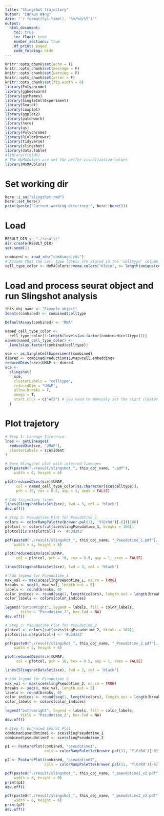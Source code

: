 ```yaml
---
title: "Slingshot trajectory"
author: "Cankun Wang"
date: "`r format(Sys.time(), '%m/%d/%Y')`"
output: 
  html_document:
    toc: true
    toc_float: true
    number_sections: true
    df_print: paged
    code_folding: hide
---
```


```r
knitr::opts_chunk$set(echo = T)
knitr::opts_chunk$set(message = F)
knitr::opts_chunk$set(warning = F)
knitr::opts_chunk$set(error = F)
knitr::opts_chunk$set(fig.width = 8)
library(Polychrome)
library(ggbeeswarm)
library(ggthemes)
library(SingleCellExperiment)
library(Seurat)
library(cowplot)
library(ggplot2)
library(patchwork)
library(here)
library(qs)
library(Polychrome)
library(RColorBrewer)
library(tidyverse)
library(slingshot)
library(data.table)
#library(fields)
# The MoMAColors are set for better visualization colors
library(MoMAColors)
```


# Set working dir

```r

here::i_am("slingshot.rmd")
here::set_here()
print(paste("Current working directory:", here::here()))

```

# Load


```r

RESULT_DIR <- "./result/"
dir.create(RESULT_DIR)
set.seed(1)

combined <- read_rds("combined.rds")
# Assume that the cell type labels are stored in the 'celltype' column in the Seurat object
cell_type_color <- MoMAColors::moma.colors("Klein", n= length(unique(combined@meta.data$celltype)))

```

# Load and process seurat object and run Slingshot analysis

```r

this_obj_name <- "Example_object"
Idents(combined) <- combined$celltype

DefaultAssay(combined) <- "RNA"

named_cell_type_color <-
  cell_type_color[1:length(levels(as.factor(combined$celltype)))]
names(named_cell_type_color) <-
  levels(as.factor(combined$celltype))

sce <- as.SingleCellExperiment(combined)
dimred <- combined@reductions$umap@cell.embeddings
reducedDims(sce)$UMAP <- dimred
sce <-
  slingshot(
    sce,
    clusterLabels = "celltype",
    reducedDim = "UMAP",
    allow.breaks = F,
    omega = T,
    start.clus = c("AT2") # you need to manuualy set the start cluster of the trajectory
  )
```

# Plot trajetory

```r

# Step 1: Lineage Inference
lnes <- getLineages(
  reducedDim(sce, "UMAP"),
  clusterLabels = sce$ident
)

# Save Slingshot plot with inferred lineages
pdf(paste0("./result/slingshot_", this_obj_name, ".pdf"),
    width = 6, height = 6)

plot(reducedDims(sce)$UMAP,
     col = named_cell_type_color[as.character(sce$celltype)],
     pch = 16, cex = 0.5, asp = 1, axes = FALSE)

# Add trajectory lines
lines(SlingshotDataSet(sce), lwd = 3, col = 'black')
dev.off()

# Step 2: Pseudotime Plot for Pseudotime_1
colors <- colorRampPalette(brewer.pal(11, 'YlOrRd')[-6])(100)
plotcol <- colors[cut(sce$slingPseudotime_1, breaks = 100)]
plotcol[is.na(plotcol)] <- '#d3d3d3'

pdf(paste0("./result/slingshot_", this_obj_name, "_Pseudotime_1.pdf"),
    width = 8, height = 6)

plot(reducedDims(sce)$UMAP,
     col = plotcol, pch = 16, cex = 0.5, asp = 1, axes = FALSE)

lines(SlingshotDataSet(sce), lwd = 3, col = 'black')

# Add legend for Pseudotime_1
max_val <- max(sce$slingPseudotime_1, na.rm = TRUE)
breaks <- seq(0, max_val, length.out = 5)
labels <- round(breaks, 0)
color_indices <- round(seq(1, length(colors), length.out = length(breaks)))
color_labels <- colors[color_indices]

legend("bottomright", legend = labels, fill = color_labels, 
       title = "Pseudotime_1", box.lwd = NA)
dev.off()

# Step 3: Pseudotime Plot for Pseudotime_2
plotcol <- colors[cut(sce$slingPseudotime_2, breaks = 100)]
plotcol[is.na(plotcol)] <- '#d3d3d3'

pdf(paste0("./result/slingshot_", this_obj_name, "_Pseudotime_2.pdf"),
    width = 8, height = 6)

plot(reducedDims(sce)$UMAP,
     col = plotcol, pch = 16, cex = 0.5, asp = 1, axes = FALSE)

lines(SlingshotDataSet(sce), lwd = 3, col = 'black')

# Add legend for Pseudotime_2
max_val <- max(sce$slingPseudotime_2, na.rm = TRUE)
breaks <- seq(0, max_val, length.out = 5)
labels <- round(breaks, 0)
color_indices <- round(seq(1, length(colors), length.out = length(breaks)))
color_labels <- colors[color_indices]

legend("bottomright", legend = labels, fill = color_labels, 
       title = "Pseudotime_2", box.lwd = NA)
dev.off()

# Step 4: Enhanced Seurat Plot
combined$pseudotime1 <- sce$slingPseudotime_1
combined$pseudotime2 <- sce$slingPseudotime_2

p1 <- FeaturePlot(combined, "pseudotime1", 
                  cols = colorRampPalette(brewer.pal(11, 'YlOrRd')[-6])(20)) + NoAxes()

p2 <- FeaturePlot(combined, "pseudotime2", 
                  cols = colorRampPalette(brewer.pal(11, 'YlOrRd')[-6])(20)) + NoAxes()

pdf(paste0("./result/slingshot_", this_obj_name, "_pseudotime1_v2.pdf"),
    width = 6, height = 6)
print(p1)
dev.off()

pdf(paste0("./result/slingshot_", this_obj_name, "_pseudotime2_v2.pdf"),
    width = 6, height = 6)
print(p2)
dev.off()

```

